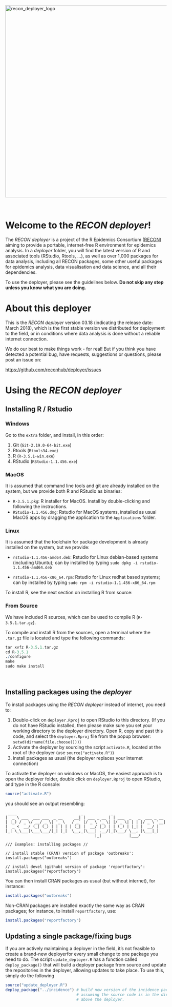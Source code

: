
<div>
<img src=img/logo_deployer.png alt="recon_deployer_logo" width="600px">
</div>

<br>


# Welcome to the *RECON deployer*!

The *RECON deployer* is a project of the R Epidemics Consortium
([RECON](http://www.repidemicsconsortium.org)) aiming to provide a portable,
internet-free R environment for epidemics analysis. In a *deployer* folder, you
will find the latest version of R and associated tools (RStudio, Rtools, ...),
as well as over 1,000 packages for data analysis, including all RECON packages,
some other useful packages for epidemics analysis, data visualisation and data
science, and all their dependencies.

To use the deployer, please see the guidelines below. **Do not skip any step
unless you know what you are doing.**


# About this deployer

This is the *RECON deployer* version 03.18 (indicating the release date: March
2018), which is the first stable version we distributed for deployment to the
field, or in conditions where data analysis is done without a reliable internet
connection.

We do our best to make things work - for real! But if you think you have
detected a potential bug, have requests, suggestions or questions, please post
an issue on:

[https://github.com/reconhub/deployer/issues](https://github.com/reconhub/deployer/issues)


# Using the *RECON deployer*

## Installing R / Rstudio

### Windows

Go to the `extra` folder, and install, in this order:

1. Git (`Git-2.19.0-64-bit.exe`)
2. Rtools (`Rtools34.exe`)
3. R (`R-3.5.1-win.exe`)
4. RStudio (`RStudio-1.1.456.exe`)


### MacOS

It is assumed that command line tools and git are already installed on the
system, but we provide both R and RStudio as binaries:


- `R-3.5.1.pkg`: R installer for MacOS. Install by double-clicking and following
  the instructions.
- `RStudio-1.1.456.dmg`: Rstudio for MacOS systems, installed as usual MacOS
  apps by dragging the application to the `Applications` folder.


### Linux

It is assumed that the toolchain for package development is
already installed on the system, but we provide:

- `rstudio-1.1.456-amd64.deb`: Rstudio for Linux debian-based systems (including
  Ubuntu); can by installed by typing `sudo dpkg -i rstudio-1.1.456-amd64.deb`

- `rstudio-1.1.456-x86_64.rpm`: Rstudio for Linux redhat based systems; can by
  installed by typing `sudo rpm -i rstudio-1.1.456-x86_64.rpm`

To install R, see the next section on installing R from source:

### From Source

We have included R sources, which can be used to compile R (`R-3.5.1.tar.gz`).

To compile and install R from the sources, open a terminal where the `.tar.gz`
file is located and type the following commands:

```r
tar xvfz R-3.5.1.tar.gz
cd R-3.5.1
./configure
make 
sudo make install
```



<br>

## Installing packages using the *deployer*

To install packages using the *RECON deployer* instead of internet, you need to:

1. Double-click on `deployer.Rproj` to open RStudio to this directory.
   (If you do not have RStudio installed, then please make sure you set your
    working directory to the deployer directory. Open R, copy and past this code,
   and select the `deployer.Rproj` file from the popup browser: 
   `setwd(dirname(file.choose()))`)
1. Activate the deployer by sourcing the script `activate.R`, located at the
   root of the deployer (use `source("activate.R")`)
2. install packages as usual (the deployer replaces your internet connection)


To activate the deployer on windows or MacOS, the easiest approach is to open
the deployer folder, double click on `deployer.Rproj` to open RStudio, and type
in the R console:

```r
source("activate.R")
```

you should see an output resembling:

```
 ____                            _            _ 
|  _ \ ___  ___ ___  _ __     __| | ___ _ __ | | ___  _   _  ___ _ __ 
| |_) / _ \/ __/ _ \| '_ \   / _` |/ _ \ '_ \| |/ _ \| | | |/ _ \ '__|
|  _ <  __/ (_| (_) | | | | | (_| |  __/ |_) | | (_) | |_| |  __/ |
|_| \_\___|\___\___/|_| |_|  \__,_|\___| .__/|_|\___/ \__, |\___|_|
                                       |_|            |___/

/// Examples: installing packages //

// install stable (CRAN) version of package 'outbreaks':
install.packages("outbreaks")

// install devel (github) version of package 'reportfactory':
install.packages("reportfactory")

```

You can then install CRAN packages as usual (but without internet), for
instance:

```r
install.packages("outbreaks")
```

Non-CRAN packages are installed exactly the same way as CRAN packages; for
instance, to install `reportfactory`, use:

```r
install.packages("reportfactory")
```

## Updating a single package/fixing bugs

If you are actively maintaining a deployer in the field, it's not feasible to
create a brand-new deployerfor every small change to one package you need to
do. The script `update_deployer.R` has a function called `deploy_package()`
that will build a deployer package from source and update the repositories in
the deployer, allowing updates to take place. To use this, simply do the
following

```r
source("update_deployer.R")
deploy_package("../incidence") # build new version of the incidence package,
                               # assuming the source code is in the directory
                               # above the deployer. 
```


<br>
<br>
